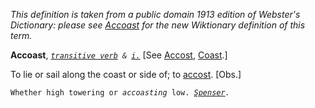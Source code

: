 ''This definition is taken from a public domain 1913 edition of Webster's Dictionary: please see [[Accoast]] for the new Wiktionary definition of this term.''

'''Accoast''', ''<code>[[transitive verb (part of speech)|transitive verb]] & [[i. (part of speech)|i.]]</code>'' [See [[Accost]], [[Coast]].]

To lie or sail along the coast or side of; to [[accost]]. [Obs.]

<code>Whether high towering or ''accoasting'' low. ''[[Spenser (source)|Spenser]].''</code>